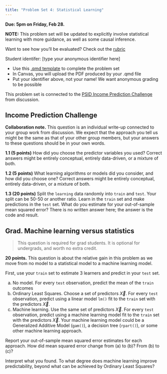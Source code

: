```yaml
---
title: "Problem Set 4: Statistical Learning"
---
```


**Due: 5pm on Friday, Feb 28.**

**NOTE:** This problem set will be updated to explicitly involve statistical learning with more guidance, as well as some causal inference.

::: {.callout-note}
Want to see how you'll be evaluated? Check out the [rubric](https://docs.google.com/forms/d/e/1FAIpQLSfE9cKW1TdZvmNH7AUTdzL2Fd3vnQicKVECc7qW2_S4civJpg/viewform?usp=sharing)
:::

Student identifer: [type your anonymous identifier here]

- Use this [.qmd template](../assets/pset3/pset3.qmd) to complete the problem set
- In Canvas, you will upload the PDF produced by your .qmd file
- Put your identifier above, not your name! We want anonymous grading to be possible

This problem set is connected to the [PSID Income Prediction Challenge](../topics/prediction.qmd) from discussion.

## Income Prediction Challenge

**Collaboration note.** This question is an individual write-up connected to your group work from discussion. We expect that the approach you tell us might be the same as that of your other group members, but your answers to these questions should be in your own words.

**1.1 (5 points)** How did you choose the predictor variables you used? Correct answers might be entirely conceptual, entirely data-driven, or a mixture of both.

**1.2 (5 points)** What learning algorithms or models did you consider, and how did you choose one? Correct answers might be entirely conceptual, entirely data-driven, or a mixture of both.

**1.3 (20 points)** Split the `learning` data randomly into `train` and `test`. Your split can be 50-50 or another ratio. Learn in the `train` set and make predictions in the `test` set. What do you estimate for your out-of-sample mean squared error? There is no written answer here; the answer is the code and result.

## Grad. Machine learning versus statistics

> This question is required for grad students. It is optional for undergrads, and worth no extra credit.

**20 points.** This question is about the relative gain in this problem as we move from no model to a statistical model to a machine learning model.

First, use your `train` set to estimate 3 learners and predict in your `test` set.

a) No model. For every `test` observation, predict the mean of the `train` outcomes
b) Ordinary Least Squares. Choose a set of predictors $\vec{X}$. For every `test` observation, predict using a linear model `lm()` fit to the `train` set with the predictors $\vec{X}$.
c) Machine learning. Use the same set of predictors $\vec{X}$. For every `test` observation, predict using a machine learning model fit to the `train` set with the predictors $\vec{X}$. Your machine learning model could be a Generalized Additive Model (`gam()`), a decision tree (`rpart()`), or some other machine learning approach.

Report your out-of-sample mean squared error estimates for each approach. How did mean squared error change from (a) to (b)? From (b) to (c)?

Interpret what you found. To what degree does machine learning improve predictability, beyond what can be achieved by Ordinary Least Squares?


